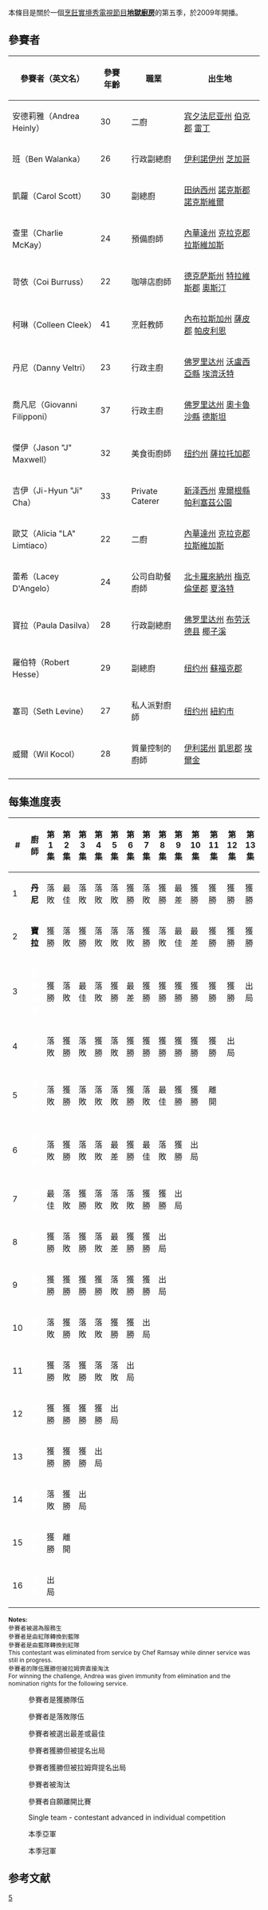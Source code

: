 {{intromissing|time=2010-07-31T13:47:46+00:00}}
{{unreferenced|time=2010-07-31T13:47:46+00:00}}
{{NoteTA|G1=USState}}
本條目是關於一個[[烹飪|烹飪]][[真人實境秀|實境秀]][[電視節目|電視節目]]'''[[地獄廚房_(美國節目)|地獄廚房]]'''的第五季，於2009年開播。

==參賽者==
{| class="wikitable"
! 參賽者（英文名）
! 參賽年齡
! 職業
! 出生地
|-
| 安德莉雅（Andrea Heinly）
| 30
| 二廚
| [[宾夕法尼亚州|宾夕法尼亚州]] [[伯克縣_(賓夕法尼亞州)|伯克郡]] [[雷丁_(宾夕法尼亚州)|雷丁]]
|-
| 班（Ben Walanka）
| 26
| 行政副總廚
| [[伊利諾伊州|伊利諾伊州]] [[芝加哥|芝加哥]]
|-
| 凱蘿（Carol Scott）
| 30
| 副總廚
| [[田纳西州|田纳西州]] [[諾克斯縣_(田納西州)|諾克斯郡]] [[諾克斯維爾|諾克斯維爾]]
|-
| 查里（Charlie McKay）
| 24
| 預備廚師
| [[內華達州|內華達州]] [[克拉克縣_(內華達州)|克拉克郡]] [[拉斯維加斯|拉斯維加斯]]
|-
| 苛依（Coi Burruss）
| 22
| 咖啡店廚師
| [[德克萨斯州|德克萨斯州]] [[特拉維斯縣_(德克薩斯州)|特拉維斯郡]] [[奧斯汀|奧斯汀]]
|-
| 柯琳（Colleen Cleek）
| 41
| 烹飪教師
| [[內布拉斯加州|內布拉斯加州]] [[薩皮縣_(內布拉斯加州)|薩皮郡]] [[帕皮利恩_(內布拉斯加州)|帕皮利恩]]
|-
| 丹尼（Danny Veltri）
| 23
| 行政主廚
| [[佛罗里达州|佛罗里达州]] [[沃盧西亞縣|沃盧西亞縣]] [[埃济沃特_(佛罗里达州)|埃濟沃特]]
|-
| 喬凡尼（Giovanni Filipponi）
| 37
| 行政主廚
| [[佛罗里达州|佛罗里达州]] [[奧卡魯沙縣|奧卡魯沙縣]] [[德斯坦_(佛罗里达州)|德斯坦]]
|-
| 傑伊（Jason "J" Maxwell）
| 32
| 美食街廚師
| [[纽约州|纽约州]] [[薩拉托加縣_(紐約州)|薩拉托加郡]] {{le|Clifton公園|Clifton Park, New York}}
|-
| 吉伊（Ji-Hyun "Ji" Cha）
| 33
| Private Caterer
| [[新泽西州|新泽西州]] [[卑爾根縣|卑爾根縣]] [[帕利塞茲公園_(新澤西州)|帕利塞茲公園]]
|-
| 歐艾（Alicia "LA" Limtiaco）
| 22
| 二廚
| [[內華達州|內華達州]] [[克拉克縣_(內華達州)|克拉克郡]] [[拉斯維加斯|拉斯維加斯]]
|-
| 蕾希（Lacey D'Angelo）
| 24
| 公司自助餐廚師
| [[北卡羅來納州|北卡羅來納州]] [[梅克倫堡縣_(北卡羅萊納州)|梅克倫堡郡]] [[夏洛特_(北卡羅來納州)|夏洛特]]
|-
| 寶拉（Paula Dasilva）
| 28
| 行政副總廚
| [[佛罗里达州|佛罗里达州]] [[布劳沃德县|布劳沃德县]] [[椰子溪_(佛罗里达州)|椰子溪]]
|-
| 羅伯特（Robert Hesse）
| 29
| 副總廚
| [[纽约州|纽约州]] [[蘇福克縣_(紐約州)|蘇福克郡]] {{le|Quogue|Quogue, New York}}
|-
| 塞司（Seth Levine）
| 27
| 私人派對廚師
| [[纽约州|纽约州]] [[紐約市|紐約市]]
|-
| 威爾（Wil Kocol）
| 28
| 質量控制的廚師
| [[伊利諾州|伊利諾州]] [[凱恩縣_(伊利諾伊州)|凱恩郡]] [[埃爾金_(伊利諾州)|埃爾金]]
|-
|}

==每集進度表==

{| class="wikitable" style="text-align:center; padding-right:6px; padding-left:6px "
|+
|-
! #!! 廚師 !! 第1集 !! 第2集 !! 第3集 !! 第4集 !! 第5集 !! 第6集 !! 第7集 !! 第8集 !! 第9集 !! 第10集 !! 第11集 !! 第12集 !! 第13集 !! 第14/15集
|-
! 1
| bgcolor="White"|<font color="Black">'''丹尼'''</font>
| bgcolor="white"|落敗||bgcolor="lightblue"|最佳|| bgcolor="white"|落敗|| bgcolor="white"|落敗 || bgcolor="white"|落敗 || bgcolor="cornflowerblue"|獲勝 ||落敗|| bgcolor="cornflowerblue"|獲勝 || bgcolor="lightblue"|最差 ||bgcolor="cornflowerblue"|獲勝 ||bgcolor="cornflowerblue"|獲勝 || bgcolor="cornflowerblue"|獲勝 || bgcolor="pink"|獲勝 || bgcolor="limegreen"|'''冠軍'''
|-
! 2
| bgcolor="White"|<font color="Black">'''寶拉'''</font>
| bgcolor="cornflowerblue"|獲勝||bgcolor="white"|落敗{{Ref|W|W}}|| bgcolor="cornflowerblue"|獲勝 || bgcolor="white"|落敗 || bgcolor="white"|落敗 || bgcolor="white"|落敗 ||bgcolor="cornflowerblue"|獲勝|| bgcolor="white"|落敗 || bgcolor="lightblue"|最佳 || bgcolor="lightblue"|最差||bgcolor="pink"|獲勝  || bgcolor="cornflowerblue"|獲勝 || bgcolor="cornflowerblue"|獲勝 ||  bgcolor="FBF373"|亞軍'''
|-
! 3
| bgcolor="Black"|<font color="white">'''安德莉雅'''</font>
| bgcolor="cornflowerblue"|獲勝||bgcolor="white"|落敗|| bgcolor="lightblue"|最佳 || bgcolor="white"|落敗 || bgcolor="pink"|獲勝 || bgcolor="lightblue"|最差 ||bgcolor="cornflowerblue"|獲勝|| bgcolor="lightgreen"|獲勝 || bgcolor="cornflowerblue"|獲勝 ||bgcolor="pink"|獲勝 ||bgcolor="lightgreen"|獲勝{{Ref|I|I}} || bgcolor="pink"|獲勝 || bgcolor="tomato"|出局 || colspan="2" bgcolor="#CCCCCC"| 
|-
! 4
| bgcolor="Black"|<font color="white">'''班'''</font>
| bgcolor="white"|落敗||bgcolor="cornflowerblue"|獲勝|| bgcolor="white"|落敗 || bgcolor="pink"|獲勝 || bgcolor="white"|落敗 || bgcolor="cornflowerblue"|獲勝 ||bgcolor="lightgreen"|獲勝|| bgcolor="cornflowerblue"|獲勝 || bgcolor="pink"|獲勝 ||bgcolor="cornflowerblue"|獲勝 ||bgcolor="pink"|獲勝|| bgcolor="tomato"|出局 || colspan="3" bgcolor="#CCCCCC"| 
|-
! 5
| bgcolor="Black"|<font color="white">'''羅伯特'''</font>
| bgcolor="white"|落敗||bgcolor="cornflowerblue"|獲勝{{Ref|W|W}}|| bgcolor="white"|落敗 || bgcolor="white"|落敗 ||  bgcolor="white"|落敗 ||  bgcolor="cornflowerblue"|獲勝 ||落敗|| bgcolor="lightblue"|最佳 || bgcolor="lightgreen"|獲勝 ||bgcolor="cornflowerblue"|獲勝 ||bgcolor="tan"|離開|| colspan="4" bgcolor="#CCCCCC"| 
|-
! 6
| bgcolor="Black"|<font color="white">'''喬凡尼'''</font>
| bgcolor="white"|落敗{{Ref|W|W}}||bgcolor="cornflowerblue"|獲勝|| bgcolor="white"|落敗 || bgcolor="white"|落敗 || bgcolor="lightblue"|最差 || bgcolor="cornflowerblue"|獲勝 ||bgcolor="lightblue"|最佳{{Ref|R|R}}|| bgcolor="white"|落敗 || bgcolor="cornflowerblue"|獲勝 ||bgcolor="tomato"|出局 || colspan="5" bgcolor="#CCCCCC"| 
|-
! 7
| bgcolor="red"|<font color="white">'''凱蘿'''</font>
| bgcolor="lightblue"|最佳{{Ref|W|W}}||bgcolor="white"|落敗|| bgcolor="cornflowerblue"|獲勝 || bgcolor="white"|落敗 || bgcolor="white"|落敗 || bgcolor="white"|落敗 ||bgcolor="cornflowerblue"|獲勝|| bgcolor="pink"|獲勝 || bgcolor="lightgreen"|出局{{Ref|E|E}} || colspan="6" bgcolor="#CCCCCC"|
|-
! 8
| bgcolor="red"|<font color="white">'''歐艾'''</font>
| bgcolor="cornflowerblue"|獲勝||bgcolor="white"|落敗|| bgcolor="cornflowerblue"|獲勝 || bgcolor="white"|落敗 || bgcolor="lightblue"|最差 || bgcolor="pink"|獲勝 ||bgcolor="cornflowerblue"|獲勝||bgcolor="tomato"|出局 || colspan="7" bgcolor="#CCCCCC"| 
|-
! 9
| bgcolor="darkblue"|<font color="white">'''蕾希'''</font>
| bgcolor="cornflowerblue"|獲勝||bgcolor="pink"|獲勝|| bgcolor="cornflowerblue"|獲勝 || bgcolor="pink"|獲勝{{Ref|B|B}}|| bgcolor="white"|落敗 || bgcolor="cornflowerblue"|獲勝 ||bgcolor="pink"|獲勝||bgcolor="tomato"|出局{{Ref|D|D}}|| colspan="8" bgcolor="#CCCCCC"| 
|-
! 10
| bgcolor="darkblue"|<font color="white">'''傑伊'''</font>
| bgcolor="white"|落敗||bgcolor="cornflowerblue"|獲勝|| bgcolor="white"|落敗 || bgcolor="white"|落敗 || bgcolor="pink"|獲勝 || bgcolor="cornflowerblue"|獲勝 ||bgcolor="tomato"|出局{{Ref|D|D}}|| bgcolor="#CCCCCC" colspan="9"|
|-
! 11
| bgcolor="red"|<font color="white">'''苛依'''</font>
| bgcolor="cornflowerblue"|獲勝||bgcolor="white"|落敗|| bgcolor="cornflowerblue"|獲勝 || bgcolor="white"|落敗 || bgcolor="white"|落敗 || bgcolor="tomato"|出局|| bgcolor="#CCCCCC" colspan="10"|
|-
! 12
| bgcolor="red"|<font color="white">'''柯琳'''</font>
| bgcolor="cornflowerblue"|獲勝||bgcolor="pink"|獲勝{{Ref|W|W}}|| bgcolor="cornflowerblue"|獲勝 || bgcolor="pink"|獲勝 || bgcolor="lightgreen"|出局 || bgcolor="#CCCCCC" colspan="11"| 
|-
! 13
| bgcolor="darkblue"|<font color="white">'''塞司'''</font>
| bgcolor="pink"|獲勝||bgcolor="cornflowerblue"|獲勝|| bgcolor="pink"|獲勝 || bgcolor="tomato"|出局 || bgcolor="#CCCCCC" colspan="12"| 
|-
! 14
| bgcolor="darkblue"|<font color="white">'''查里'''</font>
| bgcolor="white"|落敗||bgcolor="cornflowerblue"|獲勝|| bgcolor="tomato"|出局 || bgcolor="#CCCCCC" colspan="13"|
|-
! 15
| bgcolor="red"|<font color="white">'''吉伊'''</font>
| bgcolor="cornflowerblue"|獲勝||bgcolor="tan"|離開|| bgcolor="#CCCCCC" colspan="14"| 
|-
! 16
| bgcolor="darkblue"|<font color="white">'''威爾'''</font>
| bgcolor="tomato"|出局|| colspan="15" bgcolor="#CCCCCC"| 
|}
<span style="font-size:85%">
'''Notes:'''<br>
{{Note|W|W}}參賽者被選為服務生<br>
{{Note|B|B}}參賽者是由紅隊轉換到藍隊<br>
{{Note|R|R}}參賽者是由藍隊轉換到紅隊<br>
{{Note|D|D}}This contestant was eliminated from service by Chef Ramsay while dinner service was still in progress.<br>
{{Note|E|E}}參賽者的隊伍獲勝但被拉姆齊直接淘汰<br>
{{Note|I|I}}For winning the challenge, Andrea was given immunity from elimination and the nomination rights for the following service.
</span>

:{{colorbox|cornflowerblue}} 參賽者是獲勝隊伍
:{{colorbox|white}} 參賽者是落敗隊伍
:{{colorbox|lightblue}} 參賽者被選出最差或最佳
:{{colorbox|pink}} 參賽者獲勝但被提名出局 
:{{colorbox|lightgreen}} 參賽者獲勝但被拉姆齊提名出局
:{{colorbox|tomato}} 參賽者被淘汰
:{{colorbox|tan}} 參賽者自願離開比賽
:{{colorbox|cornflowerblue}} Single team - contestant advanced in individual competition
:{{colorbox|#FBF373}} 本季亞軍
:{{colorbox|limegreen}} 本季冠軍

==参考文献==
{{reflist}}

[[Category:地獄廚房_(美國節目)|5]]